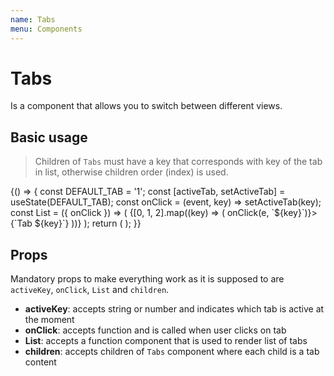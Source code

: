 ```yaml
---
name: Tabs
menu: Components
---
```



# Tabs

Is a component that allows you to switch between different views.

## Basic usage

> Children of `Tabs` must have a key that corresponds with key of the tab in list, otherwise children order (index) is used.

<Playground>
    {() => {
        const DEFAULT_TAB = '1';
        const [activeTab, setActiveTab] = useState(DEFAULT_TAB);
        const onClick = (event, key) => setActiveTab(key);
        const List = ({ onClick }) => (
            <WrapperHorizontal>
                {[0, 1, 2].map((key) => (
                    <Text element="strong" key={key} onClick={(e) => onClick(e, `${key}`)}>
                        {`Tab ${key}`}
                    </Text>
                ))}
            </WrapperHorizontal>
        );
        return (
            <Tabs activeKey={activeTab} onClick={onClick} List={List}>
                <Title level={5} key="0">{`Tab content 0️⃣`}</Title>
                <Title level={5} key="1">{`Tab content 1️⃣`}</Title>
                <Title level={5} key="2">{`Tab content 2️⃣`}</Title>
            </Tabs>
        );
    }}
</Playground>

## Props

Mandatory props to make everything work as it is supposed to are `activeKey`, `onClick`, `List` and `children`.

-   **activeKey**: accepts string or number and indicates which tab is active at the moment
-   **onClick**: accepts function and is called when user clicks on tab
-   **List**: accepts a function component that is used to render list of tabs
-   **children**: accepts children of `Tabs` component where each child is a tab content
